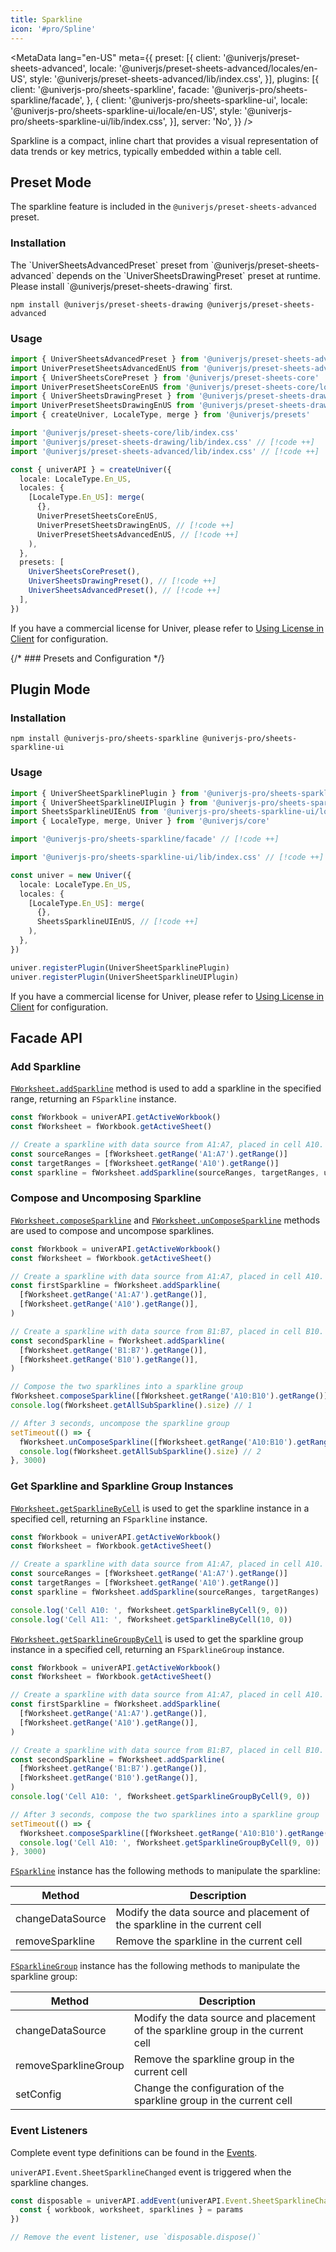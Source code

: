 ```yaml
---
title: Sparkline
icon: '#pro/Spline'
---
```


<MetaData
  lang="en-US"
  meta={{
    preset: [{
      client: '@univerjs/preset-sheets-advanced',
      locale: '@univerjs/preset-sheets-advanced/locales/en-US',
      style: '@univerjs/preset-sheets-advanced/lib/index.css',
    }],
    plugins: [{
      client: '@univerjs-pro/sheets-sparkline',
      facade: '@univerjs-pro/sheets-sparkline/facade',
    }, {
      client: '@univerjs-pro/sheets-sparkline-ui',
      locale: '@univerjs-pro/sheets-sparkline-ui/locale/en-US',
      style: '@univerjs-pro/sheets-sparkline-ui/lib/index.css',
    }],
    server: 'No',
  }}
/>

Sparkline is a compact, inline chart that provides a visual representation of data trends or key metrics, typically embedded within a table cell.

## Preset Mode

The sparkline feature is included in the `@univerjs/preset-sheets-advanced` preset.

### Installation

<Callout>
  The `UniverSheetsAdvancedPreset` preset from `@univerjs/preset-sheets-advanced` depends on the `UniverSheetsDrawingPreset` preset at runtime. Please install `@univerjs/preset-sheets-drawing` first.
</Callout>

```package-install
npm install @univerjs/preset-sheets-drawing @univerjs/preset-sheets-advanced
```

### Usage

```typescript
import { UniverSheetsAdvancedPreset } from '@univerjs/preset-sheets-advanced' // [!code ++]
import UniverPresetSheetsAdvancedEnUS from '@univerjs/preset-sheets-advanced/locales/en-US' // [!code ++]
import { UniverSheetsCorePreset } from '@univerjs/preset-sheets-core'
import UniverPresetSheetsCoreEnUS from '@univerjs/preset-sheets-core/locales/en-US'
import { UniverSheetsDrawingPreset } from '@univerjs/preset-sheets-drawing' // [!code ++]
import UniverPresetSheetsDrawingEnUS from '@univerjs/preset-sheets-drawing/locales/en-US' // [!code ++]
import { createUniver, LocaleType, merge } from '@univerjs/presets'

import '@univerjs/preset-sheets-core/lib/index.css'
import '@univerjs/preset-sheets-drawing/lib/index.css' // [!code ++]
import '@univerjs/preset-sheets-advanced/lib/index.css' // [!code ++]

const { univerAPI } = createUniver({
  locale: LocaleType.En_US,
  locales: {
    [LocaleType.En_US]: merge(
      {},
      UniverPresetSheetsCoreEnUS,
      UniverPresetSheetsDrawingEnUS, // [!code ++]
      UniverPresetSheetsAdvancedEnUS, // [!code ++]
    ),
  },
  presets: [
    UniverSheetsCorePreset(),
    UniverSheetsDrawingPreset(), // [!code ++]
    UniverSheetsAdvancedPreset(), // [!code ++]
  ],
})
```

If you have a commercial license for Univer, please refer to [Using License in Client](/guides/pro/license#in-preset-mode) for configuration.

{/* ### Presets and Configuration */}

## Plugin Mode

### Installation

```package-install
npm install @univerjs-pro/sheets-sparkline @univerjs-pro/sheets-sparkline-ui
```

### Usage

```typescript
import { UniverSheetSparklinePlugin } from '@univerjs-pro/sheets-sparkline' // [!code ++]
import { UniverSheetSparklineUIPlugin } from '@univerjs-pro/sheets-sparkline-ui' // [!code ++]
import SheetsSparklineUIEnUS from '@univerjs-pro/sheets-sparkline-ui/locale/en-US' // [!code ++]
import { LocaleType, merge, Univer } from '@univerjs/core'

import '@univerjs-pro/sheets-sparkline/facade' // [!code ++]

import '@univerjs-pro/sheets-sparkline-ui/lib/index.css' // [!code ++]

const univer = new Univer({
  locale: LocaleType.En_US,
  locales: {
    [LocaleType.En_US]: merge(
      {},
      SheetsSparklineUIEnUS, // [!code ++]
    ),
  },
})

univer.registerPlugin(UniverSheetSparklinePlugin)
univer.registerPlugin(UniverSheetSparklineUIPlugin)
```

If you have a commercial license for Univer, please refer to [Using License in Client](/guides/pro/license#in-plugin-mode) for configuration.

## Facade API

### Add Sparkline

[`FWorksheet.addSparkline`](https://reference.univer.ai/en-US/classes/FWorksheet#addsparkline) method is used to add a sparkline in the specified range, returning an `FSparkline` instance.

```typescript
const fWorkbook = univerAPI.getActiveWorkbook()
const fWorksheet = fWorkbook.getActiveSheet()

// Create a sparkline with data source from A1:A7, placed in cell A10.
const sourceRanges = [fWorksheet.getRange('A1:A7').getRange()]
const targetRanges = [fWorksheet.getRange('A10').getRange()]
const sparkline = fWorksheet.addSparkline(sourceRanges, targetRanges, univerAPI.Enum.SparklineTypeEnum.LINE_CHART)
```

### Compose and Uncomposing Sparkline

[`FWorksheet.composeSparkline`](https://reference.univer.ai/en-US/classes/FWorksheet#composesparkline) and [`FWorksheet.unComposeSparkline`](https://reference.univer.ai/en-US/classes/FWorksheet#uncomposesparkline) methods are used to compose and uncompose sparklines.

```typescript
const fWorkbook = univerAPI.getActiveWorkbook()
const fWorksheet = fWorkbook.getActiveSheet()

// Create a sparkline with data source from A1:A7, placed in cell A10.
const firstSparkline = fWorksheet.addSparkline(
  [fWorksheet.getRange('A1:A7').getRange()],
  [fWorksheet.getRange('A10').getRange()],
)

// Create a sparkline with data source from B1:B7, placed in cell B10.
const secondSparkline = fWorksheet.addSparkline(
  [fWorksheet.getRange('B1:B7').getRange()],
  [fWorksheet.getRange('B10').getRange()],
)

// Compose the two sparklines into a sparkline group
fWorksheet.composeSparkline([fWorksheet.getRange('A10:B10').getRange()])
console.log(fWorksheet.getAllSubSparkline().size) // 1

// After 3 seconds, uncompose the sparkline group
setTimeout(() => {
  fWorksheet.unComposeSparkline([fWorksheet.getRange('A10:B10').getRange()])
  console.log(fWorksheet.getAllSubSparkline().size) // 2
}, 3000)
```

### Get Sparkline and Sparkline Group Instances

[`FWorksheet.getSparklineByCell`](https://reference.univer.ai/en-US/classes/FWorksheet#getsparklinebycell) is used to get the sparkline instance in a specified cell, returning an `FSparkline` instance.

```typescript
const fWorkbook = univerAPI.getActiveWorkbook()
const fWorksheet = fWorkbook.getActiveSheet()

// Create a sparkline with data source from A1:A7, placed in cell A10.
const sourceRanges = [fWorksheet.getRange('A1:A7').getRange()]
const targetRanges = [fWorksheet.getRange('A10').getRange()]
const sparkline = fWorksheet.addSparkline(sourceRanges, targetRanges)

console.log('Cell A10: ', fWorksheet.getSparklineByCell(9, 0))
console.log('Cell A11: ', fWorksheet.getSparklineByCell(10, 0))
```

[`FWorksheet.getSparklineGroupByCell`](https://reference.univer.ai/en-US/classes/FWorksheet#getsparklinegroupbycell) is used to get the sparkline group instance in a specified cell, returning an `FSparklineGroup` instance.

```typescript
const fWorkbook = univerAPI.getActiveWorkbook()
const fWorksheet = fWorkbook.getActiveSheet()

// Create a sparkline with data source from A1:A7, placed in cell A10.
const firstSparkline = fWorksheet.addSparkline(
  [fWorksheet.getRange('A1:A7').getRange()],
  [fWorksheet.getRange('A10').getRange()],
)

// Create a sparkline with data source from B1:B7, placed in cell B10.
const secondSparkline = fWorksheet.addSparkline(
  [fWorksheet.getRange('B1:B7').getRange()],
  [fWorksheet.getRange('B10').getRange()],
)
console.log('Cell A10: ', fWorksheet.getSparklineGroupByCell(9, 0))

// After 3 seconds, compose the two sparklines into a sparkline group
setTimeout(() => {
  fWorksheet.composeSparkline([fWorksheet.getRange('A10:B10').getRange()])
  console.log('Cell A10: ', fWorksheet.getSparklineGroupByCell(9, 0))
}, 3000)
```

[`FSparkline`](https://reference.univer.ai/en-US/classes/FSparkline) instance has the following methods to manipulate the sparkline:

| Method | Description |
| --- | --- |
| changeDataSource | Modify the data source and placement of the sparkline in the current cell
| removeSparkline | Remove the sparkline in the current cell |

[`FSparklineGroup`](https://reference.univer.ai/en-US/classes/FSparklineGroup) instance has the following methods to manipulate the sparkline group:

| Method | Description |
| --- | --- |
| changeDataSource | Modify the data source and placement of the sparkline group in the current cell
| removeSparklineGroup | Remove the sparkline group in the current cell
| setConfig | Change the configuration of the sparkline group in the current cell |

### Event Listeners

Complete event type definitions can be found in the [Events](https://reference.univer.ai/en-US/classes/FEventName).

`univerAPI.Event.SheetSparklineChanged` event is triggered when the sparkline changes.

```typescript
const disposable = univerAPI.addEvent(univerAPI.Event.SheetSparklineChanged, (params) => {
  const { workbook, worksheet, sparklines } = params
})

// Remove the event listener, use `disposable.dispose()`
```
